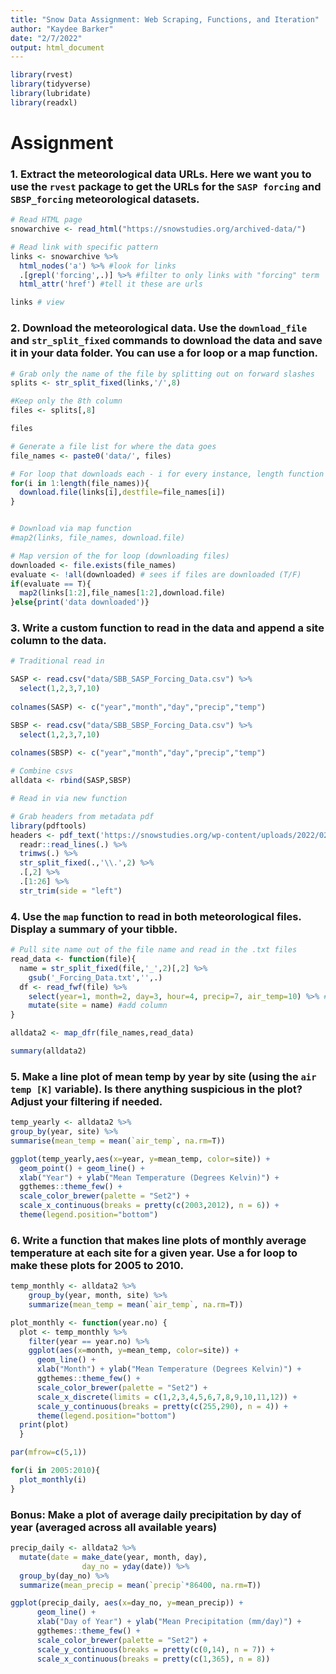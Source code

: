 ```yaml
---
title: "Snow Data Assignment: Web Scraping, Functions, and Iteration"
author: "Kaydee Barker"
date: "2/7/2022"
output: html_document
---
```


```r
library(rvest)
library(tidyverse)
library(lubridate)
library(readxl)

```


# Assignment

### 1. Extract the meteorological data URLs. Here we want you to use the `rvest` package to get the URLs for the `SASP forcing` and `SBSP_forcing` meteorological datasets.

```r

# Read HTML page 
snowarchive <- read_html("https://snowstudies.org/archived-data/")

# Read link with specific pattern
links <- snowarchive %>%
  html_nodes('a') %>% #look for links
  .[grepl('forcing',.)] %>% #filter to only links with "forcing" term
  html_attr('href') #tell it these are urls

links # view

```

### 2. Download the meteorological data. Use the `download_file` and `str_split_fixed` commands to download the data and save it in your data folder. You can use a for loop or a map function. 

```r

# Grab only the name of the file by splitting out on forward slashes
splits <- str_split_fixed(links,'/',8)

#Keep only the 8th column
files <- splits[,8] 

files

# Generate a file list for where the data goes
file_names <- paste0('data/', files)

# For loop that downloads each - i for every instance, length function tells how many instances
for(i in 1:length(file_names)){
  download.file(links[i],destfile=file_names[i])
}


# Download via map function
#map2(links, file_names, download.file)

# Map version of the for loop (downloading files)
downloaded <- file.exists(file_names) 
evaluate <- !all(downloaded) # sees if files are downloaded (T/F)
if(evaluate == T){
  map2(links[1:2],file_names[1:2],download.file)
}else{print('data downloaded')}


```

### 3. Write a custom function to read in the data and append a site column to the data. 

```r

# Traditional read in

SASP <- read.csv("data/SBB_SASP_Forcing_Data.csv") %>%
  select(1,2,3,7,10)
  
colnames(SASP) <- c("year","month","day","precip","temp")

SBSP <- read.csv("data/SBB_SBSP_Forcing_Data.csv") %>%
  select(1,2,3,7,10)
  
colnames(SBSP) <- c("year","month","day","precip","temp")

# Combine csvs
alldata <- rbind(SASP,SBSP)

# Read in via new function

# Grab headers from metadata pdf
library(pdftools)
headers <- pdf_text('https://snowstudies.org/wp-content/uploads/2022/02/Serially-Complete-Metadata-text08.pdf') %>%
  readr::read_lines(.) %>%
  trimws(.) %>%
  str_split_fixed(.,'\\.',2) %>%
  .[,2] %>%
  .[1:26] %>%
  str_trim(side = "left")


```

### 4. Use the `map` function to read in both meteorological files. Display a summary of your tibble.

```r

# Pull site name out of the file name and read in the .txt files
read_data <- function(file){
  name = str_split_fixed(file,'_',2)[,2] %>% 
    gsub('_Forcing_Data.txt','',.) 
  df <- read_fwf(file) %>% 
    select(year=1, month=2, day=3, hour=4, precip=7, air_temp=10) %>% #choose and name columns
    mutate(site = name) #add column 
}

alldata2 <- map_dfr(file_names,read_data) 

summary(alldata2)

```

### 5. Make a line plot of mean temp by year by site (using the `air temp [K]` variable). Is there anything suspicious in the plot? Adjust your filtering if needed.

```r

temp_yearly <- alldata2 %>% 
group_by(year, site) %>%
summarise(mean_temp = mean(`air_temp`, na.rm=T))

ggplot(temp_yearly,aes(x=year, y=mean_temp, color=site)) + 
  geom_point() + geom_line() +
  xlab("Year") + ylab("Mean Temperature (Degrees Kelvin)") +
  ggthemes::theme_few() + 
  scale_color_brewer(palette = "Set2") + 
  scale_x_continuous(breaks = pretty(c(2003,2012), n = 6)) +
  theme(legend.position="bottom")

```

### 6. Write a function that makes line plots of monthly average temperature at each site for a given year. Use a for loop to make these plots for 2005 to 2010. 

```r

temp_monthly <- alldata2 %>%
    group_by(year, month, site) %>%
    summarize(mean_temp = mean(`air_temp`, na.rm=T))

plot_monthly <- function(year.no) {
  plot <- temp_monthly %>%
    filter(year == year.no) %>%
    ggplot(aes(x=month, y=mean_temp, color=site)) + 
      geom_line() +
      xlab("Month") + ylab("Mean Temperature (Degrees Kelvin)") +
      ggthemes::theme_few() + 
      scale_color_brewer(palette = "Set2") + 
      scale_x_discrete(limits = c(1,2,3,4,5,6,7,8,9,10,11,12)) +
      scale_y_continuous(breaks = pretty(c(255,290), n = 4)) +
      theme(legend.position="bottom")
  print(plot)
  }

par(mfrow=c(5,1))

for(i in 2005:2010){
  plot_monthly(i)
}

```

### Bonus: Make a plot of average daily precipitation by day of year (averaged across all available years)

```r

precip_daily <- alldata2 %>%
  mutate(date = make_date(year, month, day),
                day_no = yday(date)) %>%
  group_by(day_no) %>%
  summarize(mean_precip = mean(`precip`*86400, na.rm=T))

ggplot(precip_daily, aes(x=day_no, y=mean_precip)) + 
      geom_line() +
      xlab("Day of Year") + ylab("Mean Precipitation (mm/day)") +
      ggthemes::theme_few() + 
      scale_color_brewer(palette = "Set2") + 
      scale_y_continuous(breaks = pretty(c(0,14), n = 7)) +
      scale_x_continuous(breaks = pretty(c(1,365), n = 8))

```